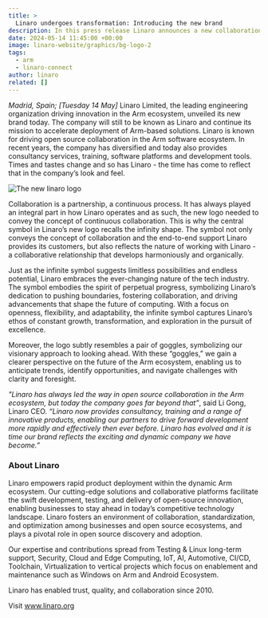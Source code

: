 ```yaml
---
title: > 
  Linaro undergoes transformation: Introducing the new brand
description: In this press release Linaro announces a new collaboration with Renesas to run SOAFEE test suite on Renesas automotive products
date: 2024-05-14 11:45:00 +00:00
image: linaro-website/graphics/bg-logo-2
tags:
  - arm
  - linaro-connect
author: linaro
related: []
---
```

*Madrid, Spain; [Tuesday 14 May]*  Linaro Limited, the leading engineering organization driving innovation in the Arm ecosystem, unveiled its new brand today. The company will still to be known as Linaro and continue its mission to accelerate deployment of Arm-based solutions.
Linaro is known for driving open source collaboration in the Arm software ecosystem. In recent years, the company has diversified and today also provides consultancy services, training, software platforms and development tools. Times and tastes change and so has Linaro - the time has come to reflect that in the company’s look and feel. 

![The new linaro logo](/linaro-website/graphics/logo)

Collaboration is a partnership, a continuous process. It has always played an integral part in how Linaro operates and as such, the new logo needed to convey the concept of continuous collaboration. This is why the central symbol in Linaro’s new logo recalls the infinity shape. The symbol not only conveys the concept of collaboration and the end-to-end support Linaro provides its customers, but also reflects the nature of working with Linaro - a collaborative relationship that develops harmoniously and organically. 

Just as the infinite symbol suggests limitless possibilities and endless potential, Linaro embraces the ever-changing nature of the tech industry. The symbol embodies the spirit of perpetual progress, symbolizing Linaro’s dedication to pushing boundaries, fostering collaboration, and driving advancements that shape the future of computing. With a focus on openness, flexibility, and adaptability, the infinite symbol captures Linaro’s ethos of constant growth, transformation, and exploration in the pursuit of excellence.

Moreover, the logo subtly resembles a pair of goggles, symbolizing our visionary approach to looking ahead. With these “goggles,” we gain a clearer perspective on the future of the Arm ecosystem, enabling us to anticipate trends, identify opportunities, and navigate challenges with clarity and foresight.

*"Linaro has always led the way in open source collaboration in the Arm ecosystem, but today the company goes far beyond that”*, said Li Gong, Linaro CEO. *“Linaro now provides consultancy, training and a range of innovative products, enabling our partners to drive forward development more rapidly and effectively then ever before. Linaro has evolved and it is time our brand reflects the exciting and dynamic company we have become.”*


### About Linaro

Linaro empowers rapid product deployment within the dynamic Arm ecosystem. Our cutting-edge solutions and collaborative platforms facilitate the swift development, testing, and delivery of open-source innovation, enabling businesses to stay ahead in today’s competitive technology landscape.
Linaro fosters an environment of collaboration, standardization, and optimization among businesses and open source ecosystems, and plays a pivotal role in open source discovery and adoption.

Our expertise and contributions spread from Testing & Linux long-term support, Security, Cloud and Edge Computing, IoT, AI, Automotive, CI/CD, Toolchain, Virtualization to vertical projects which focus on enablement and maintenance such as Windows on Arm and Android Ecosystem.

Linaro has enabled trust, quality, and collaboration since 2010.

Visit www.linaro.org


